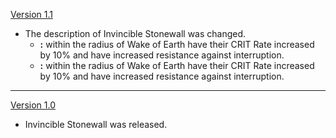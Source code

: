 {{Change History/Header}}
[[Version 1.1]]
* The description of Invincible Stonewall was changed.
** '''{{Color|Old description}}:''' {{Highlight|Allies}} within the radius of Wake of Earth have their CRIT Rate increased by 10% and have increased resistance against interruption.
** '''{{Color|New description}}:''' {{Highlight|Party members}} within the radius of Wake of Earth have their CRIT Rate increased by 10% and have increased resistance against interruption.
----
[[Version 1.0]]
* Invincible Stonewall was released.